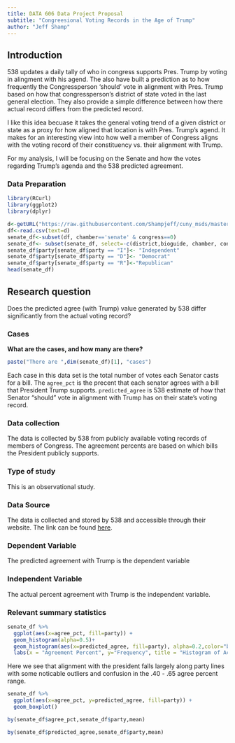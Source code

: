 ```yaml
---
title: DATA 606 Data Project Proposal
subtitle: "Congreesional Voting Records in the Age of Trump"
author: "Jeff Shamp"
---
```


## Introduction
538 updates a daily tally of who in congress supports Pres. Trump by voting in alingment with his agend. 
The also have built a prediction as to how frequently the Congressperson 'should' vote in alignment with Pres. Trump 
based on how that congressperson's district of state voted in the last general election. They also provide a simple
difference between how there actual record differs from the predicted record. 

I like this idea becuase it takes the general voting trend of a given district or state as a proxy for how aligned that 
location is with Pres. Trump's agend. It makes for an interesting view into how well a member of Congress aligns with
the voting record of their constituency vs. their alignment with Trump. 

For my analysis, I will be focusing on the Senate and how the votes regarding Trump's agenda and the 538 predicted agreement. 

### Data Preparation

```r
library(RCurl)
library(ggplot2)
library(dplyr)
```


```r
d<-getURL("https://raw.githubusercontent.com/Shampjeff/cuny_msds/master/DATA_607/data/averages.csv")
df<-read.csv(text=d)
senate_df<-subset(df, chamber=='senate' & congress==0)
senate_df<- subset(senate_df, select=-c(district,bioguide, chamber, congress))
senate_df$party[senate_df$party == "I"]<- "Independent"
senate_df$party[senate_df$party == "D"]<- "Democrat"
senate_df$party[senate_df$party == "R"]<-"Republican"
head(senate_df)
```


## Research question 

Does the predicted agree (with Trump) value generated by 538 differ significantly from the actual voting record?


### Cases 

**What are the cases, and how many are there?**

```r
paste("There are ",dim(senate_df)[1], "cases")
```

Each case in this data set is the total number of votes each Senator casts for a bill. The `agree_pct` is the precent that each senator agrees with a bill that President Trump supports. `predicted_agree` is 538 estimate of how that Senator "should" vote in alignment with Trump has on their state's voting record. 


### Data collection 

The data is collected by 538 from publicly available voting records of members of Congress. The agreement percents are based on which bills the President publicly supports. 


### Type of study 

This is an observational study. 


### Data Source 

The data is collected and stored by 538 and accessible through their website. The link can be found [here](https://projects.fivethirtyeight.com/congress-trump-score/).



### Dependent Variable

The predicted agreement with Trump is the dependent variable



### Independent Variable

The actual percent agreement with Trump is the independent variable.



### Relevant summary statistics 


```r
senate_df %>%
  ggplot(aes(x=agree_pct, fill=party)) +
  geom_histogram(alpha=0.5)+  
  geom_histogram(aes(x=predicted_agree, fill=party), alpha=0.2,color="black") +
  labs(x = "Agreement Percent", y="Frequency", title = "Histogram of Actual Agreement and Predicted Agreement")
```

Here we see that alignment with the president falls largely along party lines with some noticable outliers and confusion in the .40 - .65 agree percent range. 


```r
senate_df %>%
  ggplot(aes(x=agree_pct, y=predicted_agree, fill=party)) +
  geom_boxplot()
```

```r
by(senate_df$agree_pct,senate_df$party,mean)
```



```r
by(senate_df$predicted_agree,senate_df$party,mean)
```

